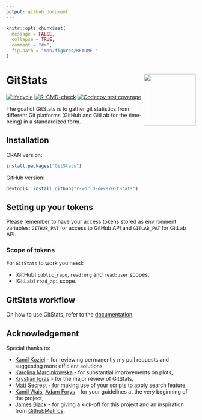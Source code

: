 ```yaml
---
output: github_document
---
```


<!-- README.md is generated from README.Rmd. Please edit that file -->

```r
knitr::opts_chunk$set(
  message = FALSE,
  collapse = TRUE,
  comment = "#>",
  fig.path = "man/figures/README-"
)
```

# GitStats <img src="man/figures/GitStats_logo.png" align="right" height="138" style="float:right; height:138px;"/>

<!-- badges: start -->
[![lifecycle](https://img.shields.io/badge/lifecycle-experimental-orange.svg)](https://lifecycle.r-lib.org/articles/stages.html#experimental)
[![R-CMD-check](https://github.com/r-world-devs/GitStats/workflows/R-CMD-check/badge.svg)](https://github.com/r-world-devs/GitStats/actions)
[![Codecov test coverage](https://codecov.io/gh/r-world-devs/GitStats/branch/devel/graph/badge.svg)](https://app.codecov.io/gh/r-world-devs/GitStats?branch=devel)
<!-- badges: end -->

The goal of GitStats is to gather git statistics from different Git platforms (GitHub and GitLab for the time-being) in a standardized form. 

## Installation

CRAN version:

```r
install.packages("GitStats")
```

GitHub version:

```r
devtools::install_github("r-world-devs/GitStats")
```

## Setting up your tokens

Please remember to have your access tokens stored as environment variables: `GITHUB_PAT` for access to GitHub API and `GITLAB_PAT` for GitLab API.

### Scope of tokens

For `GitStats` to work you need:

- [GitHub] `public_repo`, `read:org` and `read:user` scopes,
- [GitLab] `read_api` scope.

## GitStats workflow

On how to use GitStats, refer to the [documentation](https://r-world-devs.github.io/GitStats/index.html).

## Acknowledgement

Special thanks to:

- [Kamil Koziej](https://github.com/Cotau) - for reviewing permanently my pull requests and suggesting more efficient solutions,
- [Karolina Marcinkowska](https://github.com/marcinkowskak) - for substantial improvements on plots,
- [Krystian Igras](https://github.com/krystian8207) - for the major review of GitStats,
- [Matt Secrest](https://github.com/mattsecrest) - for making use of your scripts to apply search feature,
- [Kamil Wais](https://github.com/kalimu), [Adam Forys](https://github.com/galachad) - for your guidelines at the very beginning of the project,
- [James Black](https://github.com/epijim) - for giving a kick-off for this project and an inspiration from [GithubMetrics](https://github.com/openpharma/GithubMetrics).

